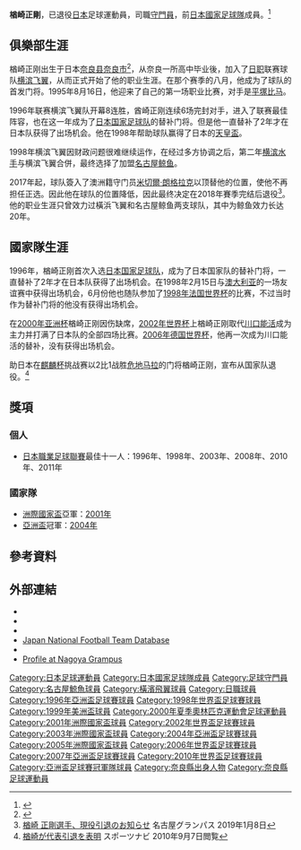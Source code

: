 {{noteta|G1=足球}}{{Football player infobox| playername= Seigo Narazaki
| playername= 楢﨑正剛
| fullname = {{lang|ja|楢﨑正剛}}
| englishfullname = Seigo Narazaki
| nickname = 
| image =
| dateofbirth =  {{birth date and age|1976|4|15}}
| cityofbirth = [[奈良縣|奈良縣]][[香芝市|香芝市]]
| countryofbirth = {{JPN}}
| height = {{height|m=1.87}}
| currentclub  = 已退役
| clubnumber = 
| position = [[守門員|守門員]]
| youthyears1 = 1990–1992
| youthclubs1 = 香芝中學校
| youthyears2 = 1992–1994
| youthclubs2 = 奈良育英高校
| years1 = 1995–1998
| clubs1 = [[橫濱飛翼|橫濱飛翼]]
| caps1 = 104 
| goals1 = 0
| years2 = 1999–2018
| clubs2 = [[名古屋鯨魚|名古屋鯨魚]]
| caps2 = 556
| goals2 = 0
| nationalyears1 = 2000
| nationalteam1 = [[日本23歲以下足球代表隊|日本U-23]]
| nationalcaps1 = 4
| nationalgoals1 = 0
| nationalyears2 = 1998–2010
| nationalteam2 = [[日本國家足球隊|日本]]
| nationalcaps2 = 77
| nationalgoals2 = 0
| pcupdate = 2018年11月2日
| ntupdate = 2010年9月7日
}}
{{japanese|japanese=楢﨑　正剛|kana=ならざき せいごう|romaji=Narazaki Seigo}}

'''楢崎正剛'''{{BD|1976年|4月15日}}，已退役[[日本|日本]]足球運動員，司職[[守門員|守門員]]，前[[日本國家足球隊|日本國家足球隊]]成員。<ref name=daihyo>{{Cite news|title=楢崎　正剛|work=サッカー日本代表データベース|url=http://www.jfootball-db.com/players_na/seigo_narazaki.html|accessdate=2020-04-14|archive-date=2020-02-05|archive-url=https://web.archive.org/web/20200205122824/http://www.jfootball-db.com/players_na/seigo_narazaki.html|dead-url=no}}</ref>

==俱樂部生涯==
楢崎正刚出生于日本[[奈良县|奈良县]][[奈良市|奈良市]]<ref>{{Cite web |url=http://www.chunichi.co.jp/chuspo/article/grampus/news/201704/CK2017041402000098.html |title=楢崎、バースデー完封だ。中日スポーツ2017年4月14日 |access-date=2020年4月14日 |archive-url=https://web.archive.org/web/20180701083349/http://www.chunichi.co.jp/chuspo/article/grampus/news/201704/CK2017041402000098.html |archive-date=2018年7月1日 |dead-url=yes }}</ref>，从奈良一所高中毕业後，加入了[[日职|日职]]联赛球队[[横滨飞翼|横滨飞翼]]，从而正式开始了他的职业生涯。在那个赛季的八月，他成为了球队的首发门将。1995年8月16日，他迎来了自己的第一场职业比赛，对手是[[平塚比马|平塚比马]]。

1996年联赛横滨飞翼队开幕8连胜，酋崎正刚连续6场完封对手，进入了联赛最佳阵容，也在这一年成为了[[日本国家足球队|日本国家足球队]]的替补门将。但是他一直替补了2年才在日本队获得了出场机会。他在1998年帮助球队赢得了日本的[[天皇盃|天皇盃]]。

1998年横滨飞翼因财政问题很难继续运作，在经过多方协调之后，第二年[[横滨水手|横滨水手]]与横滨飞翼合併，最终选择了加盟[[名古屋鲸鱼|名古屋鲸鱼]]。

2017年起，球队簽入了澳洲籍守门员[[米切爾·朗格拉克|米切爾·朗格拉克]]以顶替他的位置，使他不再担任正选。因此他在球队的位置降低，因此最终决定在2018年賽季完结后退役<ref>[http://nagoya-grampus.jp/news/pressrelease/2019/0108post-1114.php 楢崎 正剛選手、現役引退のお知らせ] {{Wayback|url=http://nagoya-grampus.jp/news/pressrelease/2019/0108post-1114.php |date=20200813112354 }}名古屋グランパス 2019年1月8日</ref>。他的职业生涯只曾效力过橫浜飞翼和名古屋鲸鱼两支球队，其中为鲸鱼效力长达20年。

==國家隊生涯==
1996年，楢崎正刚首次入选[[日本国家足球队|日本国家足球队]]，成为了日本国家队的替补门将，一直替补了2年才在日本队获得了出场机会。在1998年2月15日与[[澳大利亚国家足球队|澳大利亚]]的一场友谊赛中获得出场机会，6月份他也随队参加了[[1998年法国世界杯|1998年法国世界杯]]的比赛，不过当时作为替补门将的他没有获得出场机会。

在[[2000年亚洲杯|2000年亚洲杯]]楢崎正刚因伤缺席，[[2002年世界杯|2002年世界杯]]上楢崎正刚取代[[川口能活|川口能活]]成为主力并打满了日本队的全部四场比赛。[[2006年德国世界杯|2006年德国世界杯]]，他再一次成为川口能活的替补，没有获得出场机会。

助日本在[[麒麟杯|麒麟杯]]挑战赛以2比1战胜[[危地马拉国家足球队|危地马拉]]的门将楢崎正刚，宣布从国家队退役。<ref>[http://sportsnavi.yahoo.co.jp/soccer/japan/headlines/20100907-00000074-kyodo_sp-spo.html 楢崎が代表引退を表明]{{Dead link|date=2020年4月 |bot=InternetArchiveBot |fix-attempted=yes }} スポーツナビ 2010年9月7日閲覧</ref>

==獎項==
===個人===
* [[日本職業足球聯賽|日本職業足球聯賽]]最佳十一人：1996年、1998年、2003年、2008年、2010年、2011年

===國家隊===
* [[洲際國家盃|洲際國家盃]]亞軍：[[2001年洲際國家盃|2001年]]
* [[亚足联亚洲杯|亞洲盃]]冠軍：[[2004年亞洲盃|2004年]]

==參考資料==
{{reflist}}

==外部連結==
* {{Official|http://nagoya-grampus.jp/clubteam/players/seigo_narazaki.html|name=名古屋グランパスによる公式プロフィール}}
*{{FIFA player|159481}}
* {{NFT player|pid=3469}}
* [http://www.jfootball-db.com/en/players/narazaki_seigo.html Japan National Football Team Database] {{Wayback|url=http://www.jfootball-db.com/en/players/narazaki_seigo.html |date=20210210113247 }}
* {{J.League player|1150}}
* [http://nagoya-grampus.jp/team/top/player/2018/1-seigo-narazaki.html Profile at Nagoya Grampus] {{Wayback|url=http://nagoya-grampus.jp/team/top/player/2018/1-seigo-narazaki.html |date=20190929083502 }}

{{Navboxes
|title = 日本代表 - 出場大会
|titlestyle =background:#00D; color:#FFF;
|list1=	
<span></span>
{{1996年亞洲盃足球賽日本參賽名單}}
{{1998年世界盃足球賽日本參賽名單}}
{{1999年美洲盃足球賽日本參賽名單}}
{{2000年奥运会男子足球日本参赛名单}}
{{2001年洲際國家盃日本參賽名單}}
{{2002年世界盃足球賽日本參賽名單}}
{{2003年洲際國家盃日本參賽名單}}
{{2004年亞洲盃足球賽日本參賽名單}}
{{2005年洲際國家盃日本參賽名單}}
{{2006年世界盃足球賽日本參賽名單}}
{{2007年亚洲杯足球赛日本参赛名单}}
{{Japan Squad 2010 FIFA World Cup}}
}}

{{Authority control}}
[[Category:日本足球運動員|Category:日本足球運動員]]
[[Category:日本國家足球隊成員|Category:日本國家足球隊成員]]
[[Category:足球守門員|Category:足球守門員]]
[[Category:名古屋鯨魚球員|Category:名古屋鯨魚球員]]
[[Category:橫濱飛翼球員|Category:橫濱飛翼球員]]
[[Category:日職球員|Category:日職球員]]
[[Category:1996年亞洲盃足球賽球員|Category:1996年亞洲盃足球賽球員]]
[[Category:1998年世界盃足球賽球員|Category:1998年世界盃足球賽球員]]
[[Category:1999年美洲盃球員|Category:1999年美洲盃球員]]
[[Category:2000年夏季奧林匹克運動會足球運動員|Category:2000年夏季奧林匹克運動會足球運動員]]
[[Category:2001年洲際國家盃球員|Category:2001年洲際國家盃球員]]
[[Category:2002年世界盃足球賽球員|Category:2002年世界盃足球賽球員]]
[[Category:2003年洲際國家盃球員|Category:2003年洲際國家盃球員]]
[[Category:2004年亞洲盃足球賽球員|Category:2004年亞洲盃足球賽球員]]
[[Category:2005年洲際國家盃球員|Category:2005年洲際國家盃球員]]
[[Category:2006年世界盃足球賽球員|Category:2006年世界盃足球賽球員]]
[[Category:2007年亞洲盃足球賽球員|Category:2007年亞洲盃足球賽球員]]
[[Category:2010年世界盃足球賽球員|Category:2010年世界盃足球賽球員]]
[[Category:亞洲盃足球賽冠軍隊球員|Category:亞洲盃足球賽冠軍隊球員]]
[[Category:奈良縣出身人物|Category:奈良縣出身人物]]
[[Category:奈良縣足球運動員|Category:奈良縣足球運動員]]